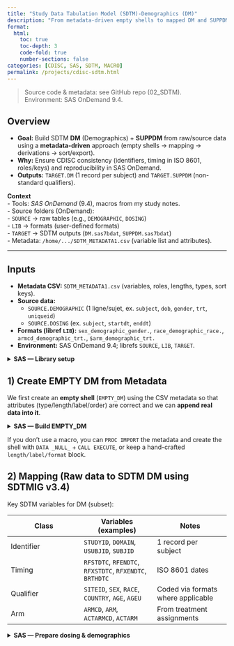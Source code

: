 ```yaml
---
title: "Study Data Tabulation Model (SDTM)-Demographics (DM)"
description: "From metadata-driven empty shells to mapped DM and SUPPDM — clean, reproducible, and CDISC-ready"
format:
  html:
    toc: true
    toc-depth: 3
    code-fold: true
    number-sections: false
categories: [CDISC, SAS, SDTM, MACRO]
permalink: /projects/cdisc-sdtm.html
---
```


> Source code & metadata: see GitHub repo (02_SDTM).\
> Environment: SAS OnDemand 9.4.

## Overview

-   **Goal:** Build SDTM **DM** (Demographics) + **SUPPDM** from raw/source data using a **metadata-driven** approach (empty shells → mapping → derivations → sort/export).
-   **Why:** Ensure CDISC consistency (identifiers, timing in ISO 8601, roles/keys) and reproducibility in SAS OnDemand.
-   **Outputs:** `TARGET.DM` (1 record per subject) and `TARGET.SUPPDM` (non-standard qualifiers).

::: callout-note
**Context**\
- Tools: *SAS OnDemand* (9.4), macros from my study notes.\
- Source folders (OnDemand):\
- `SOURCE` → raw tables (e.g., `DEMOGRAPHIC`, `DOSING`)\
- `LIB` → formats (user-defined formats)\
- `TARGET` → SDTM outputs (`DM.sas7bdat`, `SUPPDM.sas7bdat`)\
- Metadata: `/home/.../SDTM_METADATA1.csv` (variable list and attributes).
:::

------------------------------------------------------------------------

## Inputs

-   **Metadata CSV:** `SDTM_METADATA1.csv` (variables, roles, lengths, types, sort keys).
-   **Source data:**
    -   `SOURCE.DEMOGRAPHIC` (1 ligne/sujet, ex. `subject`, `dob`, `gender`, `trt`, `uniqueid`)\
    -   `SOURCE.DOSING` (ex. `subject`, `startdt`, `enddt`)
-   **Formats (libref `LIB`):** `sex_demographic_gender.`, `race_demographic_race.`, `armcd_demographic_trt.`, `$arm_demographic_trt.`\
-   **Environment:** SAS OnDemand 9.4; librefs `SOURCE`, `LIB`, `TARGET`.

<details>

<summary><strong>SAS — Library setup</strong></summary>

``` sas
/* Common paths & librefs */ 

%include "/home/u64197545/CDISC/appendix/common.sas"; 

/* expects: 

 libname source "/home/u64197545/CDISC/data";

 libname lib  "/home/u64197545/CDISC/formats"; 

libname target  "/home/u64197545/CDISC/sdtm"; 

*/
```

</details>

## 1) Create EMPTY DM from Metadata

We first create an **empty shell** (`EMPTY_DM`) using the CSV metadata so that attributes (type/length/label/order) are correct and we can **append real data into it**.

<details><summary><strong>SAS — Build EMPTY_DM</strong></summary>

```         
*---------------------------------------------------------------*;
* make_empty_dataset.sas creates a zero record dataset based on a 
* dataset metadata spreadsheet.  The dataset created is called
* EMPTY_** where "**" is the name of the dataset.  This macro also
* creates a global macro variable called **KEEPSTRING that holds 
* the dataset variables desired and listed in the order they  
* should appear.  [The variable order is dictated by VARNUM in the 
* metadata spreadsheet.]
*
* MACRO PARAMETERS:
* metadatafile = the CSV file containing the dataset metadata
* dataset = the dataset or domain name you want to extract

	*---------------------------------------------------------------*;


/* Create empty based on metadata CSV */
%macro make_empty_dataset(metadatafile=, dataset=);

/* Import csv file and rename it _temp */
	proc import datafile="&metadatafile" out=_temp dbms=csv replace;
		guessingrows=max;
		delimiter=";";
		encoding='utf-8';
	run;



	** sort the dataset by expected specified variable order (varnum);

	proc sort data=_temp;
		where domain="&dataset";
		by varnum;
	run;



	** create keepstring macro variable and load metadata 
    ** information into macro variables;
	
	
	
	%global &dataset.KEEPSTRING;


	data _null_;
		set _temp nobs=nobs end=eof;

		if _n_=1 then
			call symput("vars", compress(put(nobs, 3.)));
		call symputx('var'    || compress(put(_n_, 3.)), variable);
		call symputx('label'  || compress(put(_n_, 3.)), label);
		call symputx('length' || compress(put(_n_, 3.)), put(length, 3.));
		** valid ODM types include TEXT, INTEGER, FLOAT, DATETIME, 

			        ** DATE, TIME and map to SAS numeric or character;

		if upcase(type) in ("INTEGER", "FLOAT") then
			call symputx('type' || compress(put(_n_, 3.)), "");
		else if upcase(type) in ("TEXT", "DATE", "DATETIME", "TIME") then
			call symputx('type' || compress(put(_n_, 3.)), "$");
		else
			put "ERR" "OR: not using a valid ODM type.  " type=;
		** create **KEEPSTRING macro variable;
		length keepstring $ 32767;
		retain keepstring;
		keepstring=compress(keepstring) || "|" || left(variable);

		if eof then
			call symputx(upcase(compress("&dataset" || 'KEEPSTRING')), 
				left(trim(translate(keepstring, " ", "|"))));
	run;



	** create a 0-observation template data set used for assigning 

		    ** variable attributes to the actual data sets;

	data EMPTY_&dataset;
		%do i=1 %to &vars;
			attrib &&var&i label="&&label&i" 
			%if "&&length&i" ne "" %then
				length=&&type&i.&&length&i...;
			;

			%if &&type&i=$ %then
				retain &&var&i '';
			%else
				retain &&var&i .;
			;
		%end;

		if 0;
	run;

%mend make_empty_dataset;

/* Result: WORK.EMPTY_DM with 0 obs, all expected variables/attributes */
```

</details>

:::{.callout-tip}

If you don’t use a macro, you can `PROC IMPORT` the metadata and create the shell with `DATA _NULL_` + `CALL EXECUTE`, or keep a hand-crafted `length/label/format` block.

:::

## 2) Mapping (Raw data to SDTM DM using SDTMIG v3.4)

Key SDTM variables for DM (subset):

| Class | Variables (examples) | Notes |
|----|----|----|
| Identifier | `STUDYID`, `DOMAIN`, `USUBJID`, `SUBJID` | 1 record per subject |
| Timing | `RFSTDTC`, `RFENDTC`, `RFXSTDTC`, `RFXENDTC`, `BRTHDTC` | ISO 8601 dates |
| Qualifier | `SITEID`, `SEX`, `RACE`, `COUNTRY`, `AGE`, `AGEU` | Coded via formats where applicable |
| Arm | `ARMCD`, `ARM`, `ACTARMCD`, `ACTARM` | From treatment assignments |

<details><summary><strong>SAS — Prepare dosing & demographics</strong></summary>

```         
/* First/last dose (for RFSTDTC/RFENDTC) */
proc sort data=source.dosing(keep=subject startdt enddt) out=dosing;
  by subject startdt;
run;

data dosing;
  set dosing; by subject;
  retain firstdose lastdose;
  if first.subject then do; firstdose=.; lastdose=.; end;
  firstdose = min(firstdose, startdt, enddt);
  lastdose  = max(lastdose , startdt, enddt);
  if last.subject;
run;

/* Demographics */
proc sort data=source.demographic out=demographic;
  by subject;
run;

/* Merge for mapping */
data demog_dose;
  merge demographic dosing;
  by subject;
run;
```

<details><details><summary><strong>SAS — Map to DM variables</strong></summary>

```         
options missing=' ';
data dm;
  set EMPTY_DM
      demog_dose(rename=(race=_race));

  studyid = 'XYZ123';
  domain  = 'DM';
  usubjid = left(uniqueid);
  subjid  = put(subject, 3.);

  /* Timing (ISO 8601 text) */
  rfstdtc = put(firstdose, yymmdd10.);
  rfendtc = put(lastdose , yymmdd10.);
  rfxstdtc= rfstdtc;
  rfxendtc= rfendtc;
  brthdtc = put(dob, yymmdd10.);

  /* Age & unit */
  age  = floor((intck('month',dob,firstdose) - (day(firstdose) < day(dob))) / 12);
  if age ne . then ageu = 'YEARS';

  /* Qualifiers (formats required in LIB.) */
  sex     = put(gender, sex_demographic_gender.);
  race    = put(_race , race_demographic_race.);
  armcd   = put(trt   , armcd_demographic_trt.);
  arm     = put(trt   , arm_demographic_trt.);
  actarmcd= armcd;
  actarm  = arm;

  /* Site & country */
  siteid  = substr(subjid,1,1) || "00";
  country = "USA";
run;
```

</details>

## 3) SUPPDM (Optional)

Use SUPPDM for **non-standard qualifiers**, e.g., “Race, Other” or “Randomization Date”.
<details><summary><strong>SAS — EMPTY_SUPPDM + populate</strong></summary>

```         
/* Empty SUPPDM shell */
%make_empty_dataset(
  metadatafile=/home/<USER>/CDISC/Chap2/SDTM_METADATA1.csv,
  dataset=SUPPDM
);

data suppdm;
  set EMPTY_SUPPDM dm;

  keep &SUPPDMKEEPSTRING;

  /* Example 1: Other Race */
  if not missing(orace) then do;
    rdomain='DM'; qnam='RACEOTH'; qlabel='Race, Other';
    qval=left(orace); qorig='CRF Page 1'; output;
  end;

  /* Example 2: Randomization Date */
  if not missing(randdt) then do;
    rdomain='DM'; qnam='RANDDTC'; qlabel='Randomization Date';
    qval=left(put(randdt,yymmdd10.)); qorig='CRF Page 1'; output;
  end;
run;
```

</details>

## 4) Order, Keys & Export

Sort by **metadata-defined** keys and save to `TARGET`.

<details><summary><strong>SAS — Sort & Save</strong></summary>

```         
/* Build sort lists from metadata */
%make_sort_order(
  metadatafile=/home/<USER>/CDISC/Chap2/SDTM_METADATA1.csv,
  dataset=DM
);

proc sort data=dm(keep=&DMKEEPSTRING) out=target.dm;
  by &DMSORTSTRING;
run;

/* SUPPDM */
%make_sort_order(
  metadatafile=/home/<USER>/CDISC/Chap2/SDTM_METADATA1.csv,
  dataset=SUPPDM
);

proc sort data=suppdm out=target.suppdm;
  by &SUPPDMSORTSTRING;
run;
```

</details>

------------------------------------------------------------------------

## 5) QC & Validation

-   **Structural checks**: variable names, type, length, labels match metadata

-   **Controlled terminology**: values mapped via formats/codelists

-   **Timing**: ISO 8601, completeness of `RFSTDTC`/`RFXSTDTC` etc.

-   **Keys**: 1 record per subject; `USUBJID` uniqueness

-   **Cross-domain**: consistency with EX/AE/VS if applicable

<details><summary><strong>SAS — Quick sanity checks</strong></summary>

```         
/* 1 record per USUBJID? */
proc sql;
  select usubjid, count(*) as n
  from target.dm
  group by usubjid
  having calculated n > 1;
quit;

/* Required fields not missing? (example) */
proc freq data=target.dm;
  tables studyid*usubjid*domain / missing list;
run;
```

</details>

------------------------------------------------------------------------

## 6) Known pitfalls (and fixes)

-   **ERROR 180-322 after macro call**

    -   The `%make_empty_dataset` macro **should not** end with `RUN;`.

        Ensure the macro itself doesn’t emit stray `run;` at callsite. Keep `RUN;` **inside** the macro’s generated DATA steps only.

-   **Formats not found (`NOTE 484-185`)**

    -   Point `fmtsearch` to your formats catalog:\

        `options fmtsearch=(lib work);` and confirm the format names in `PUT()` match exactly.

-   **Zero-obs shells**

    -   Seeing `NOTE: The data set WORK.EMPTY_DM has 0 observations` is **expected** for the shell — records arrive when you append mapped data

------------------------------------------------------------------------

## 7) What’s next?

-   Add **screenshots or short tables** showing the final `TARGET.DM` structure (variables + labels).

-   If you also build **AE**, re-use this pattern (shell → mapping → derivations → SUPPxx → sort/export).

```         
<!-- Placeholders for outputs you will add later -->
<div class="note" style="opacity:.85">
  <em>Coming soon:</em> structure snapshot of TARGET.DM, record counts, and Pinnacle21-like checks summary.
</div>
```
